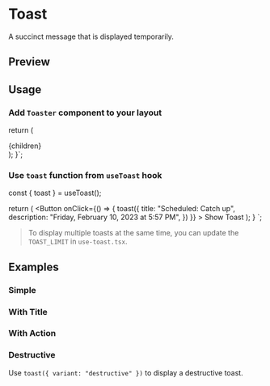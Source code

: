 

<Meta of={ToastStories} />

<RadixPrimitiveDocsButton name='toast' />

# Toast

A succinct message that is displayed temporarily.

## Preview

<Canvas of={ToastStories.Default} />

## Usage

### Add `Toaster` component to your layout


  return (
    <html lang="en">
      <head />
      <body>
        <main>{children}</main>
        <Toaster />
      </body>
    </html>
  );
}`;

<Source code={providerCode} language='tsx' dark />

### Use `toast` function from `useToast` hook


  const { toast } = useToast();

return (
<Button
onClick={() => {
toast({
title: "Scheduled: Catch up",
description: "Friday, February 10, 2023 at 5:57 PM",
})
}} >
Show Toast
</Button>
);
}
`;

> To display multiple toasts at the same time, you can update the `TOAST_LIMIT` in `use-toast.tsx`.

<Source code={importCode} language='ts' dark />
<Source code={usageCode} language='tsx' dark />

## Examples

### Simple

<Canvas of={ToastStories.Simple} />

### With Title

<Canvas of={ToastStories.WithTitle} />

### With Action

<Canvas of={ToastStories.WithAction} />

### Destructive

Use `toast({ variant: "destructive" })` to display a destructive toast.

<Canvas of={ToastStories.Destructive} />
